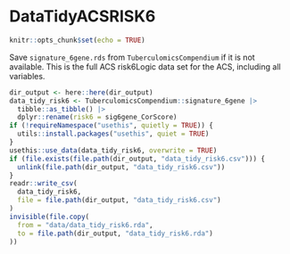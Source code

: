 # DataTidyACSRISK6

```r
knitr::opts_chunk$set(echo = TRUE)
```
  
Save `signature_6gene.rds` from `TuberculomicsCompendium` if it is not available. This is the full ACS risk6Logic data set for the ACS, including all variables.

```r
dir_output <- here::here(dir_output)
data_tidy_risk6 <- TuberculomicsCompendium::signature_6gene |>
  tibble::as_tibble() |>
  dplyr::rename(risk6 = sig6gene_CorScore)
if (!requireNamespace("usethis", quietly = TRUE)) {
  utils::install.packages("usethis", quiet = TRUE)
}
usethis::use_data(data_tidy_risk6, overwrite = TRUE)
if (file.exists(file.path(dir_output, "data_tidy_risk6.csv"))) {
  unlink(file.path(dir_output, "data_tidy_risk6.csv"))
}
readr::write_csv(
  data_tidy_risk6,
  file = file.path(dir_output, "data_tidy_risk6.csv")
)
invisible(file.copy(
  from = "data/data_tidy_risk6.rda",
  to = file.path(dir_output, "data_tidy_risk6.rda")
))
```
